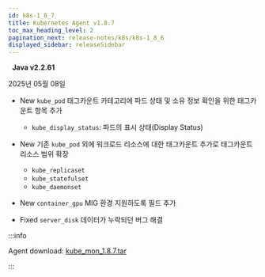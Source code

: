 ```yaml
---
id: k8s-1_8_7
title: Kubernetes Agent v1.8.7
toc_max_heading_level: 2
pagination_next: release-notes/k8s/k8s-1_8_6
displayed_sidebar: releaseSidebar
---
```


&nbsp; **Java v2.2.61**

2025년 05월 08일 

- <Status priority='1'>New</Status> `kube_pod` 태그카운트 카테고리에 파드 상태 및 소유 정보 확인을 위한 태그카운트 항목 추가

    - `kube_display_status`: 파드의 표시 상태(Display Status)

- <Status priority='1'>New</Status> 기존 `kube_pod` 외에 워크로드 리소스에 대한 태그카운트 추가로 태그카운트 리소스 범위 확장

    - `kube_replicaset`
    - `kube_statefulset`
    - `kube_daemonset`

- <Status priority='1'>New</Status> `container_gpu` MIG 환경 지원하도록 필드 추가

- <Status priority='0'>Fixed</Status> `server_disk` 데이터가 누락되던 버그 해결

:::info

Agent download: [kube_mon_1.8.7.tar](https://repo.whatap.io/docker/kube_mon_1.8.7.tar)

:::
